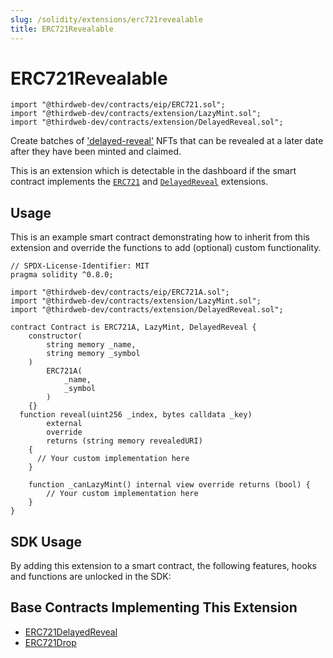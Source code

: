 ```yaml
---
slug: /solidity/extensions/erc721revealable
title: ERC721Revealable
---
```



# ERC721Revealable

```solidity
import "@thirdweb-dev/contracts/eip/ERC721.sol";
import "@thirdweb-dev/contracts/extension/LazyMint.sol";
import "@thirdweb-dev/contracts/extension/DelayedReveal.sol";
```

Create batches of ['delayed-reveal'](/glossary/delayed-reveal) NFTs that can be revealed at a later date after they have been minted and claimed.

This is an extension which is detectable in the dashboard if the smart contract implements the 
[`ERC721`](/solidity/extensions/erc721) and [`DelayedReveal`](/solidity/extensions/delayedreveal) extensions.

<div className="row">

<div style={{ marginLeft: 24 }}>

<ViewContractCodeButton
  link="https://github.com/thirdweb-dev/contracts/blob/main/contracts/eip/ERC721.sol"
  name="ERC721"
  text="ERC721"
/>

</div>

<div style={{ marginLeft: 24 }}>

<ViewContractCodeButton
  link="https://github.com/thirdweb-dev/contracts/blob/main/contracts/extension/LazyMint.sol"
  name="LazyMint"
  text="LazyMint"
/>

</div>

<div style={{ marginLeft: 24 }}>

<ViewContractCodeButton
  link="https://github.com/thirdweb-dev/contracts/blob/main/contracts/extension/DelayedReveal.sol"
  name="DelayedReveal"
  text="DelayedReveal"
/>

</div>

</div>

## Usage

This is an example smart contract demonstrating how to inherit from this extension and override the functions to add (optional) custom functionality. 

```solidity
// SPDX-License-Identifier: MIT
pragma solidity ^0.8.0;

import "@thirdweb-dev/contracts/eip/ERC721A.sol";
import "@thirdweb-dev/contracts/extension/LazyMint.sol";
import "@thirdweb-dev/contracts/extension/DelayedReveal.sol";

contract Contract is ERC721A, LazyMint, DelayedReveal {
    constructor(
        string memory _name,
        string memory _symbol
    )
        ERC721A(
            _name,
            _symbol
        )
    {}
  function reveal(uint256 _index, bytes calldata _key)
        external
        override
        returns (string memory revealedURI)
    {
      // Your custom implementation here
    }

    function _canLazyMint() internal view override returns (bool) {
        // Your custom implementation here
    }
}
```

## SDK Usage

By adding this extension to a smart contract, the following features, hooks and functions are unlocked in the SDK:

<div className="row" style={{ marginBottom: 12 }}>
  <div className="col col--3" style={{ padding: 8 }}>
    <QuickstartCard
      name="React"
      link="/react/react.usereveallazymint"
      image="/assets/languages/react.png"
    />
  </div>
  <div className="col col--3" style={{ padding: 8 }}>
    <QuickstartCard
      name="TypeScript"
      link="/typescript/sdk.delayedreveal721"
      image="/assets/languages/typescript.png"
    />
  </div>
  <div className="col col--3" style={{ padding: 8 }}>
    <QuickstartCard
      name="Unity"
      link="/unity/delayedreveal721"
      image="/assets/languages/unity.webp"
    />
  </div>
</div>

## Base Contracts Implementing This Extension

- [ERC721DelayedReveal](/solidity/base-contracts/erc721delayedreveal)
- [ERC721Drop](/solidity/base-contracts/erc721drop)

